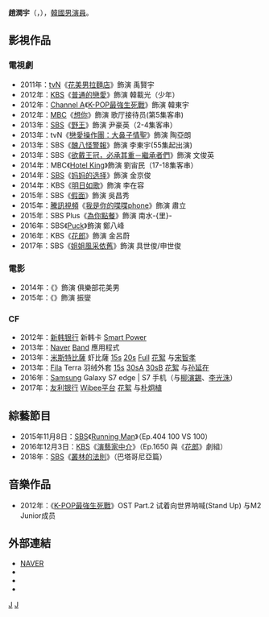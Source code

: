 {{藝人
|姓名     = 趙潤宇
|類型     = 男演員
|圖片     = 
|圖片尺寸 = 
|圖片簡介 = 
|本名     = 
|外文名   = 조윤우
|外文     = ko
|羅馬拼音 = Jo Yoon Woo
|英文名   =
|暱稱     =
|其他藝名 = 
|國籍     = {{KOR}}
|出生日期 = {{birth_date_and_age|1991|7|27}}
|出生地點 = {{KOR}}
|宗教信仰 = 
|語言     = [[韓語|韓語]]
|職業     = [[演員|演員]]
|教育程度 = 東亞放送大學放送演藝系 在學中
|出道作   = 《[[花美男拉麵店|花美男拉麵店]]》
|出道日期 = 2011年
|代表作品 = 
|活躍年代 = 2011年至今
|唱片公司 = 
|經紀公司 = [[King_Kong_by_STARSHIP娛樂|King Kong by STARSHIP娛樂]]（2011年－2021年）
|相關團體 = 
|網站 = 
}}

'''趙潤宇'''（{{lang-ko|조윤우}}，{{bd|1991年|7月27日}}），[[韓國|韓國]][[男演員|男演員]]。

== 影視作品 ==
=== 電視劇 ===
*2011年：[[TVN|tvN]]《[[花美男拉麵店|花美男拉麵店]]》飾演 禹賢宇
*2012年：[[韓國廣播公司|KBS]]《[[普通的戀愛|普通的戀愛]]》飾演 韓載光（少年）
*2012年：[[Channel_A|Channel A]]《[[K-POP最強生死戰|K-POP最強生死戰]]》飾演 韓東宇
*2012年：[[文化廣播公司|MBC]]《[[想你|想你]]》飾演 歌厅接待员(第5集客串)
*2013年：[[SBS_(韓國)|SBS]]《[[野王_(韓國電視劇)|野王]]》飾演 尹豪英（2-4集客串）
*2013年：tvN《[[戀愛操作團：大鼻子情聖|戀愛操作團：大鼻子情聖]]》飾演 陶亞朗
*2013年：SBS《[[醜八怪警報|醜八怪警報]]》飾演 李東宇(55集起出演)
*2013年：SBS《[[欲戴王冠，必承其重－繼承者們|欲戴王冠，必承其重－繼承者們]]》飾演 文俊英
*2014年：MBC《[[Hotel_King|Hotel King]]》飾演 劉宙民（17-18集客串）
*2014年：[[SBS株式會社|SBS]]《[[妈妈的选择|妈妈的选择]]》飾演 金京俊
*2014年：KBS《[[明日如歌|明日如歌]]》飾演 李在容
*2015年：SBS《[[假面_(電視劇)|假面]]》飾演 吳昌秀
*2015年：[[騰訊視頻|騰訊視頻]]《[[我是你的喋喋phone|我是你的喋喋phone]]》飾演 肅立
*2015年：SBS Plus《[[為你點餐|為你點餐]]》飾演 南水-{里}-
*2016年：SBS《[[Puck|Puck]]》飾演 鄭八峰
*2016年：KBS《[[花郎_(電視劇)|花郎]]》飾演 金呂蔚
*2017年：SBS《[[姐姐風采依舊|姐姐風采依舊]]》飾演 具世俊/申世俊

=== 電影 ===
*2014年：《{{link-ko|布拉芙夫人|마담 뺑덕}}》飾演 俱樂部花美男
*2015年：《{{link-ko|隱秘的誘惑|은밀한 유혹 (2015년 영화)}}》飾演 振燮

=== CF ===
*2012年：[[新韩银行|新韩银行]] 新韩卡 [https://www.youtube.com/watch?v=st4uf23keg4 Smart Power]
*2013年：[[Naver|Naver]] [https://www.youtube.com/watch?v=a_20NOZmd90 Band] 應用程式
*2013年：[[米斯特比薩|米斯特比薩]] 虾比薩 [https://www.youtube.com/watch?v=EsKFrOaLq7o 15s] [https://www.youtube.com/watch?v=itnqq6KFN04 20s] [https://www.youtube.com/watch?v=VH2Yd0nMsjo Full] {{Wayback|url=https://www.youtube.com/watch?v=VH2Yd0nMsjo |date=20210317042622 }} [https://www.youtube.com/watch?v=nOQf-u345FE&list=RDVH2Yd0nMsjo&index=2 花絮] 与[[宋智孝|宋智孝]]
*2013年：[[Fila|Fila]] Terra 羽绒外套 [https://www.youtube.com/watch?v=S7tFg7ENPXs 15s] [https://www.youtube.com/watch?v=9JNf89ycyWk 30sA] [https://www.youtube.com/watch?v=wcle5YlANMk 30sB] [https://www.youtube.com/watch?v=9-TeOnNk_x0&t=5s 花絮] 与[[孙延在|孙延在]]
*2016年：[[Samsung|Samsung]] Galaxy S7 edge | S7 手机（与[[柳演錫|柳演錫]]、[[李光洙|李光洙]]）
*2017年：[[友利银行|友利银行]] [https://www.youtube.com/watch?v=rfyduJ2RHLQ Wibee平台] {{Wayback|url=https://www.youtube.com/watch?v=rfyduJ2RHLQ |date=20170818083438 }} [https://www.youtube.com/watch?v=EQnZ_W7LyEw&t=1s 花絮] 与[[朴炯植|朴炯植]]

== 綜藝節目 ==
*2015年11月8日：[[SBS_(韓國)|SBS]]《[[Running_Man|Running Man]]》（Ep.404 100 VS 100）
*2016年12月3日：[[韓國廣播公司|KBS]]《[[演藝家中介|演藝家中介]]》（Ep.1650 與《[[花郎|花郎]]》劇組）
*2018年：[[SBS_(韓國)|SBS]]《[[叢林的法則|叢林的法則]]》（巴塔哥尼亞篇）

== 音樂作品 ==
*2012年：《[[K-POP最強生死戰|K-POP最強生死戰]]》OST Part.2 试着向世界呐喊(Stand Up) 与M2 Junior成员

== 外部連結 ==
*[https://search.naver.com/search.naver?where=nexearch&sm=top_hty&fbm=0&ie=utf8&query=%EC%A1%B0%EC%9C%A4%EC%9A%B0 NAVER] {{ko}}
*{{twitter|w2798cc}}
*{{instagram|w2798ccc}}
*{{YouTube|channel=UCxeAwucpyUwB9AvL3JG1kVQ}}

[[Category:韓國電視演員|J]]
[[Category:趙姓|J]]